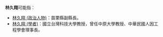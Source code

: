 '''林久翔'''可能指：
*[[林久翔_(政治人物)|林久翔 (政治人物)]]：苗栗縣副縣長。
*[[林久翔_(學者)|林久翔 (學者)]]：國立台灣科技大學教授，曾任中原大學教授、中華民國人因工程學會理事長。

{{disambig|Cat=三字林姓人名消歧義}}